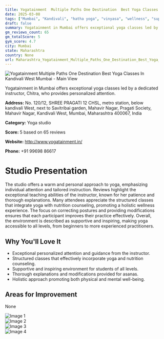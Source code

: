 ```yaml
---
title: Yogatainment  Multiple Paths One Destination  Best Yoga Classes In Kandivali West Mumbai
date: 2025-03-08
tags: ["Mumbai", "Kandivali", "hatha yoga", "vinyasa", "wellness", "supportive atmosphere", "holistic wellness", "Mumbai"]  
draft: false
summary: Yogatainment in Mumbai offers exceptional yoga classes led by a dedicated instructor, Chitra, who provides personalized attention.
gm_reviews_count: 65
gm_totalScore: 5
gym_score: 4.7
city: Mumbai
state: Maharashtra
country: None
url: Maharashtra_Yogatainment_Multiple_Paths_One_Destination_Best_Yoga_Classes_In_Kandivali_West_Mumbai
---
```


<div className="aspect-[16/9] relative my-8">
  <img 
    src="https://lh5.googleusercontent.com/p/AF1QipMe-THLO4W4hrxs-fTJ77AzdARi3LOKfINDr47g=w1920-h1080-k-no"
    alt="Yogatainment  Multiple Paths One Destination  Best Yoga Classes In Kandivali West Mumbai - Main View"
    className="object-cover absolute inset-0 w-full h-full rounded-lg"
  />
</div>

Yogatainment in Mumbai offers exceptional yoga classes led by a dedicated instructor, Chitra, who provides personalized attention.

**Address:** No. 120/12, SHREE PRAGATI 12 CHSL, metro station, below kandivali West, next to Savitribai garden, Mahavir Nagar, Pragati Society, Mahavir Nagar, Kandivali West, Mumbai, Maharashtra 400067, India

**Category:** Yoga studio

**Score:** 5 based on 65 reviews

**Website:** http://www.yogatainment.in/

**Phone:** +91 99698 86617

# Studio Presentation

The studio offers a warm and personal approach to yoga, emphasizing individual attention and tailored instruction. Reviews highlight the exceptional teaching abilities of the instructor, known for her patience and thorough explanations. Many attendees appreciate the structured classes that integrate yoga with nutrition counseling, promoting a holistic wellness experience. The focus on correcting postures and providing modifications ensures that each participant improves their practice effectively. Overall, the environment is described as supportive and inspiring, making yoga accessible to all levels, from beginners to more experienced practitioners.

## Why You'll Love It

- Exceptional personalized attention and guidance from the instructor.
- Structured classes that effectively incorporate yoga and nutrition counseling.
- Supportive and inspiring environment for students of all levels.
- Thorough explanations and modifications provided for asanas.
- Holistic approach promoting both physical and mental well-being.

## Areas for Improvement

None

<div className="grid grid-cols-1 xl:grid-cols-2 gap-4 my-8">
<div className="aspect-[4/3] relative"><img src="https://lh3.googleusercontent.com/p/AF1QipM23_A9iSSPkMPOYQXG4h2-9TlfaP56oqcj8hLH=w1920-h1080-k-no" alt="Image 1" className="object-cover absolute inset-0 w-full h-full rounded-lg" /></div>
<div className="aspect-[4/3] relative"><img src="https://lh5.googleusercontent.com/p/AF1QipPWgv6WK0gKkummMMi7lg_8B8y3DM3bv2GeEj8F=w1920-h1080-k-no" alt="Image 2" className="object-cover absolute inset-0 w-full h-full rounded-lg" /></div>
<div className="aspect-[4/3] relative"><img src="https://lh5.googleusercontent.com/p/AF1QipNB5bax2-BBhN-B29oXbfcXR8HCY0bN3I-8NvmP=w1920-h1080-k-no" alt="Image 3" className="object-cover absolute inset-0 w-full h-full rounded-lg" /></div>
<div className="aspect-[4/3] relative"><img src="https://lh5.googleusercontent.com/p/AF1QipNiD_pMmbCL63RyakUfKJNosjQwCWqfVwBhgmh4=w1920-h1080-k-no" alt="Image 4" className="object-cover absolute inset-0 w-full h-full rounded-lg" /></div>
</div>
